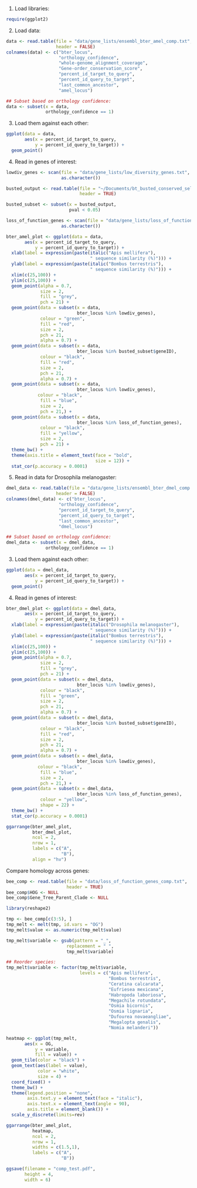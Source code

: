 
1. Load libraries:

```r
require(ggplot2)
```

2. Load data:

```r
data <- read.table(file = "data/gene_lists/ensembl_bter_amel_comp.txt",
                   header = FALSE)
colnames(data) <- c("bter_locus",
                    "orthology_confidence",
                    "whole-genome_alignment_coverage",
                    "Gene-order_conservation_score",
                    "percent_id_target_to_query",
                    "percent_id_query_to_target",
                    "last_common_ancestor",
                    "amel_locus")

## Subset based on orthology confidence:
data <- subset(x = data,
               orthology_confidence == 1)
```

3. Load them against each other:

```r
ggplot(data = data,
       aes(x = percent_id_target_to_query,
           y = percent_id_query_to_target)) +
  geom_point()
```

4. Read in genes of interest:

```r
lowdiv_genes <- scan(file = "data/gene_lists/low_diversity_genes.txt",
                     as.character())

busted_output <- read.table(file = "~/Documents/bt_busted_conserved_selection.tsv",
                            header = TRUE)

busted_subset <- subset(x = busted_output,
                        pval < 0.05)

loss_of_function_genes <- scan(file = "data/gene_lists/loss_of_function_genes.txt",
                     as.character())

bter_amel_plot <- ggplot(data = data,
       aes(x = percent_id_target_to_query,
           y = percent_id_query_to_target)) +
  xlab(label = expression(paste(italic("Apis mellifera"),
                                " sequence similarity (%)"))) +
  ylab(label = expression(paste(italic("Bombus terrestris"),
                                " sequence similarity (%)"))) +
  xlim(c(25,100)) +
  ylim(c(25,100)) +
  geom_point(alpha = 0.7,
             size = 2,
             fill = "grey",
             pch = 21) +
  geom_point(data = subset(x = data,
                           bter_locus %in% lowdiv_genes),
             colour = "green",
             fill = "red",
             size = 2,
             pch = 21,
             alpha = 0.7) +
  geom_point(data = subset(x = data,
                           bter_locus %in% busted_subset$geneID),
             colour = "black",
             fill = "red",
             size = 2,
             pch = 21,
             alpha = 0.7) +
  geom_point(data = subset(x = data,
                           bter_locus %in% lowdiv_genes),
            colour = "black",
             fill = "blue",
             size = 2,
             pch = 21,) +
  geom_point(data = subset(x = data,
                           bter_locus %in% loss_of_function_genes),
             colour = "black",
             fill = "yellow",
             size = 2,
             pch = 21) +
  theme_bw() +
  theme(axis.title = element_text(face = "bold",
                                  size = 12)) + 
  stat_cor(p.accuracy = 0.0001)
```

5. Read in data for Drosophila melanogaster:

```r
dmel_data <- read.table(file = "data/gene_lists/ensembl_bter_dmel_comp.txt",
                   header = FALSE)
colnames(dmel_data) <- c("bter_locus",
                    "orthology_confidence",
                    "percent_id_target_to_query",
                    "percent_id_query_to_target",
                    "last_common_ancestor",
                    "dmel_locus")

## Subset based on orthology confidence:
dmel_data <- subset(x = dmel_data,
               orthology_confidence == 1)
```

3. Load them against each other:

```r
ggplot(data = dmel_data,
       aes(x = percent_id_target_to_query,
           y = percent_id_query_to_target)) +
  geom_point()
```

4. Read in genes of interest:

```r
bter_dmel_plot <- ggplot(data = dmel_data,
       aes(x = percent_id_target_to_query,
           y = percent_id_query_to_target)) +
  xlab(label = expression(paste(italic("Drosophila melanogaster"),
                                " sequence similarity (%)"))) +
  ylab(label = expression(paste(italic("Bombus terrestris"),
                                " sequence similarity (%)"))) +
  xlim(c(25,100)) +
  ylim(c(25,100)) +
  geom_point(alpha = 0.7,
             size = 2,
             fill = "grey",
             pch = 21) +
  geom_point(data = subset(x = dmel_data,
                           bter_locus %in% lowdiv_genes),
             colour = "black",
             fill = "green",
             size = 2,
             pch = 21,
             alpha = 0.7) +
  geom_point(data = subset(x = dmel_data,
                           bter_locus %in% busted_subset$geneID),
             colour = "black",
             fill = "red",
             size = 2,
             pch = 21,
             alpha = 0.7) +
  geom_point(data = subset(x = dmel_data,
                           bter_locus %in% lowdiv_genes),
            colour = "black",
             fill = "blue",
             size = 2,
             pch = 21,) +
  geom_point(data = subset(x = dmel_data,
                           bter_locus %in% loss_of_function_genes),
             colour = "yellow",
             shape = 22) +
  theme_bw() + 
  stat_cor(p.accuracy = 0.0001)

ggarrange(bter_amel_plot,
          bter_dmel_plot,
          ncol = 2,
          nrow = 1,
          labels = c("A",
                     "B"),
          align = "hv")
```

Compare homology across genes:

```r
bee_comp <- read.table(file = "data/loss_of_function_genes_comp.txt",
                       header = TRUE)
bee_comp$HOG <- NULL
bee_comp$Gene_Tree_Parent_Clade <- NULL

library(reshape2)

tmp <- bee_comp[c(3:5), ]
tmp_melt <- melt(tmp, id.vars = "OG")
tmp_melt$value <- as.numeric(tmp_melt$value)

tmp_melt$variable <- gsub(pattern = "_",
                       replacement = " ",
                       tmp_melt$variable)

## Reorder species:
tmp_melt$variable <- factor(tmp_melt$variable,
                            levels = c("Apis mellifera",
                                       "Bombus terrestris",
                                       "Ceratina calcarata",
                                       "Eufriesea mexicana",
                                       "Habropoda laboriosa",
                                       "Megachile rotundata",
                                       "Osmia bicornis",
                                       "Osmia lignaria",
                                       "Dufourea novaeangliae",
                                       "Megalopta genalis",
                                       "Nomia melanderi"))

heatmap <- ggplot(tmp_melt,
       aes(x = OG,
           y = variable,
           fill = value)) +
  geom_tile(color = "black") +
  geom_text(aes(label = value),
            color = "white",
            size = 4) +
  coord_fixed() +
  theme_bw() +
  theme(legend.position = "none",
        axis.text.y = element_text(face = "italic"),
        axis.text.x = element_text(angle = 90),
        axis.title = element_blank()) +
  scale_y_discrete(limits=rev)

ggarrange(bter_amel_plot,
          heatmap,
          ncol = 2,
          nrow = 1,
          widths = c(1.5,1),
          labels = c("A",
                     "B"))

ggsave(filename = "comp_test.pdf",
       height = 4,
       width = 6)

```